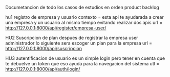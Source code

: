Documetancion de todo los casos de estudios en orden 
product backlog 

hu1 registro de empresa y usuario 
contexto = esta api te ayudarada a crear una empresa y un usuario al mismo tiempo evitando realizar dos apis
url = http://127.0.0.1:8000/api/register/empresa-user/

HU2
Suscripcion de plan 
despues de registrar la empresa user administrador lo siguiente sera escoger un plan para la empresa 
url = http://127.0.0.1:8000/api/suscripcion

HU3
autentificacion de usuario 
es un simple login pero tener en cuenta que te debuelve un token que eso ayuda para la navegacion del sistema 
utl = http://127.0.0.1:8000/api/auth/login/
